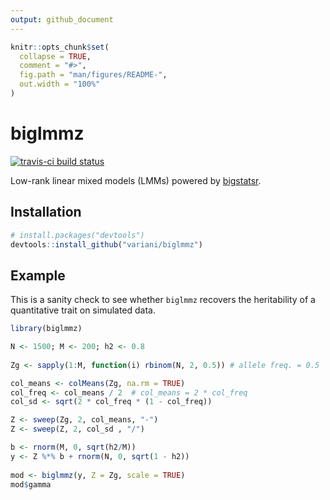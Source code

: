 ```yaml
---
output: github_document
---
```


<!-- README.md is generated from README.Rmd. Please edit that file -->

```r
knitr::opts_chunk$set(
  collapse = TRUE,
  comment = "#>",
  fig.path = "man/figures/README-",
  out.width = "100%"
)
```

# biglmmz

[![travis-ci build status](https://travis-ci.org/variani/biglmmz.svg?branch=master)](https://travis-ci.org/variani/biglmmz)

Low-rank linear mixed models (LMMs) powered by [bigstatsr](https://github.com/privefl/bigstatsr).

## Installation

``` r
# install.packages("devtools")
devtools::install_github("variani/biglmmz")
```

## Example

This is a sanity check to see whether
 `biglmmz` recovers the heritability of a quantitative trait on simulated data.

```r
library(biglmmz)

N <- 1500; M <- 200; h2 <- 0.8
  
Zg <- sapply(1:M, function(i) rbinom(N, 2, 0.5)) # allele freq. = 0.5

col_means <- colMeans(Zg, na.rm = TRUE)
col_freq <- col_means / 2  # col_means = 2 * col_freq
col_sd <- sqrt(2 * col_freq * (1 - col_freq))

Z <- sweep(Zg, 2, col_means, "-")
Z <- sweep(Z, 2, col_sd , "/")

b <- rnorm(M, 0, sqrt(h2/M))
y <- Z %*% b + rnorm(N, 0, sqrt(1 - h2))
  
mod <- biglmmz(y, Z = Zg, scale = TRUE)
mod$gamma
```

